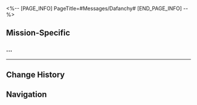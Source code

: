 <%-- [PAGE_INFO]
PageTitle=#Messages/Dafanchy#
[END_PAGE_INFO] --%>
{{Messages Infobox
|id        = 160
|image     = NPC Dafanchy Icon.png
|type      = NPC
|sender    = Dafanchy
|signature = 
|faction   = Penacony
}}

==Mission-Specific==
===...===
{{Messages
|start_condition = 
|text =
:'''Dafanchy:''' ...
:{Choice} ?
::'''(Trailblazer):''' ???
:{Choice} ...
::'''(Trailblazer):''' ...
:'''(Trailblazer):''' So... what came up?
:'''Dafanchy:''' Must I send you a message only when something's wrong...
:'''Dafanchy:''' Sorry
:'''Dafanchy:''' That's right
:'''Dafanchy:''' I have trouble keeping up... with the special training
:'''Dafanchy:''' and delayed everyone's progress
:{Choice} You gotta have more confidence!
::'''(Trailblazer):''' Since Dreamweaver Academy had you join the band
::'''(Trailblazer):''' That means your capability has been acknowledged
:{Choice} I believe in you
::'''(Trailblazer):''' Don't worry. I'm the band manager
::'''(Trailblazer):''' I believe in your capacities
:'''Dafanchy:''' ...
:'''Dafanchy:''' You don't get it at all
:'''Dafanchy:''' Sorry to bother you
}}
----

==Change History==
{{Change History|2.6}}

==Navigation==
{{Messages Navbox}}